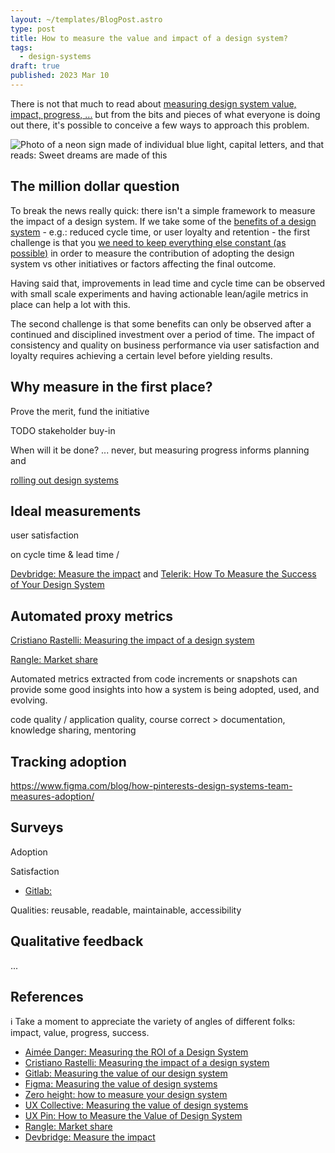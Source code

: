 ```yaml
---
layout: ~/templates/BlogPost.astro
type: post
title: How to measure the value and impact of a design system?
tags:
  - design-systems
draft: true
published: 2023 Mar 10
---
```


<Abstract>

There is not that much to read about [measuring design system value, impact, progress, ...](https://www.google.com/search?q=how+to+measure+the+value+of+a+design+system) but from the bits and pieces of what everyone is doing out there, it's possible to conceive a few ways to approach this problem.

</Abstract>

<Hero>

![Photo of a neon sign made of individual blue light, capital letters, and that reads: Sweet dreams are made of this](./media/sweat-dreams.jpg '// Photo by Natã Romualdo https://www.pexels.com/photo/photo-of-blue-neon-signage-2904269/')

</Hero>

## The million dollar question

To break the news really quick: there isn't a simple framework to measure the impact of a design system. If we take some of the [benefits of a design system](/posts/2023-02/benefits-of-design-systems) - e.g.: reduced cycle time, or user loyalty and retention - the first challenge is that you [we need to keep everything else constant (as possible)](https://es.wikipedia.org/wiki/Ceteris_paribus) in order to measure the contribution of adopting the design system vs other initiatives or factors affecting the final outcome.

Having said that, improvements in lead time and cycle time can be observed with small scale experiments and having actionable lean/agile metrics in place can help a lot with this.

The second challenge is that some benefits can only be observed after a continued and disciplined investment over a period of time. The impact of consistency and quality on business performance via user satisfaction and loyalty requires achieving a certain level before yielding results.

<Todo>

## Why measure in the first place?

Prove the merit, fund the initiative

TODO [](/posts/2022-11/design-systems-are-design-culture) stakeholder buy-in

When will it be done? ... never, but measuring progress informs planning and

[rolling out design systems](/posts/2023-03/mental-models-for-rolling-out-design-systems)

</Todo>

## Ideal measurements

<Todo>

user satisfaction

on cycle time & lead time /

[Devbridge: Measure the impact](https://www.devbridge.com/white-papers/software-design-system-guide/measuring-impact/) and [Telerik: How To Measure the Success of Your Design System](https://www.telerik.com/blogs/how-to-measure-success-design-system)

</Todo>

## Automated proxy metrics

<Todo>

[Cristiano Rastelli: Measuring the impact of a design system](https://didoo.medium.com/measuring-the-impact-of-a-design-system-7f925af090f7)

[Rangle: Market share](https://rangle.io/blog/market-share-success-design-system)

Automated metrics extracted from code increments or snapshots can provide some good insights into how a system is being adopted, used, and evolving.

code quality / application quality, course correct > documentation, knowledge sharing, mentoring

</Todo>

## Tracking adoption

https://www.figma.com/blog/how-pinterests-design-systems-team-measures-adoption/

## Surveys

<Todo>

Adoption

Satisfaction

- [Gitlab: ](https://about.gitlab.com/blog/2021/02/16/measuring-the-value-of-our-design-system/)

Qualities: reusable, readable, maintainable, accessibility

</Todo>

## Qualitative feedback

<Todo>...</Todo>

## References

:information_source: Take a moment to appreciate the variety of angles of different folks: impact, value, progress, success.

- [Aimée Danger: Measuring the ROI of a Design System](https://www.aimeedanger.com/measuring-the-roi-of-a-design-system/)
- [Cristiano Rastelli: Measuring the impact of a design system](https://didoo.medium.com/measuring-the-impact-of-a-design-system-7f925af090f7)
- [Gitlab: Measuring the value of our design system](https://about.gitlab.com/blog/2021/02/16/measuring-the-value-of-our-design-system/)
- [Figma: Measuring the value of design systems](https://www.figma.com/blog/measuring-the-value-of-design-systems/)
- [Zero height: how to measure your design system](https://zeroheight.com/blog/how-to-measure-your-design-system/)
- [UX Collective: Measuring the value of design systems](https://uxdesign.cc/measuring-the-value-of-design-systems-1fe061d2ab30)
- [UX Pin: How to Measure the Value of Design System](https://www.uxpin.com/studio/blog/design-system-metrics/)
- [Rangle: Market share](https://rangle.io/blog/market-share-success-design-system)
- [Devbridge: Measure the impact](https://www.devbridge.com/white-papers/software-design-system-guide/measuring-impact/)
